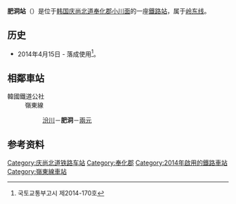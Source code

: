 {{朝鮮半島車站資訊
|公司色 = #0066b3
|文字色 = 
|站名 = 肥洞站<br />{{lang|en|Bidong}}
|圖片 =Bidong station 20140418 133829.jpg
|pxl = 
|圖片說明 =车站内部
|車站編號 = 
|前一站 = [[汾川站|汾川]]
|前一站距離 = 4.2
|後一站距離 = 2.0
|後一站 = [[兩元站|兩元]]
|距離 =63.5
|起點站 = [[荣州站|荣州]]
|所屬路線 = [[岭东线|岭东线]]
|諺文 = 비동역
|朝鮮漢字 = 肥洞驛
|文觀部式 =Bidong-yeok 
|馬-賴式 =
|副站名 = 
|停站路線數 = 
|所屬公司 = [[韩国铁道公社|韩国铁道公社]]
|所在地 =[[庆尚北道|庆尚北道]][[奉化郡|奉化郡]][[小川面|小川面]]
|車站構造 = 地面車站
|月台配置 = 1面1线
|啟用年月日 =2014年4月15日
|廢站年月日 = 
|上下車人次 =
|統計年度 =
|轉車 = 
|備註 = 
|全寬備註 = 
}}

'''肥洞站'''（{{kor|諺=비동역|漢=肥洞驛|羅=Bidong yeok|f=y}}）是位于[[韩国|韩国]][[庆尚北道|庆尚北道]][[奉化郡|奉化郡]][[小川面|小川面]]的一座[[鐵路站|鐵路站]]，属于[[岭东线|岭东线]]。

== 历史 ==
*2014年4月15日 - 落成使用<ref>국토교통부고시 제2014-170호</ref>。

== 相鄰車站 ==
;韓國鐵道公社
:嶺東線
::[[汾川站|汾川]]－'''肥洞'''－[[兩元站|兩元]]

== 参考资料 ==
{{reflist}}

{{岭东线}}
{{白头大干峡谷列车}}

[[Category:庆尚北道铁路车站|Category:庆尚北道铁路车站]]
[[Category:奉化郡|Category:奉化郡]]
[[Category:2014年啟用的鐵路車站|Category:2014年啟用的鐵路車站]]
[[Category:嶺東線車站|Category:嶺東線車站]]